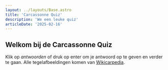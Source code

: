 ```yaml
---
layout: ../layouts/Base.astro
title: 'Carcassonne Quiz'
description: 'We een leuke quiz'
articleDate: '2025-02-16'
---
```


## Welkom bij de Carcassonne Quiz

Klik op _antwoorden_ of druk op enter om je antwoord op te geven en verder te gaan. Alle tegelafbeeldingen komen van [Wikicarpedia](https://wikicarpedia.com/).


<CarcassonneQuiz client:load />
